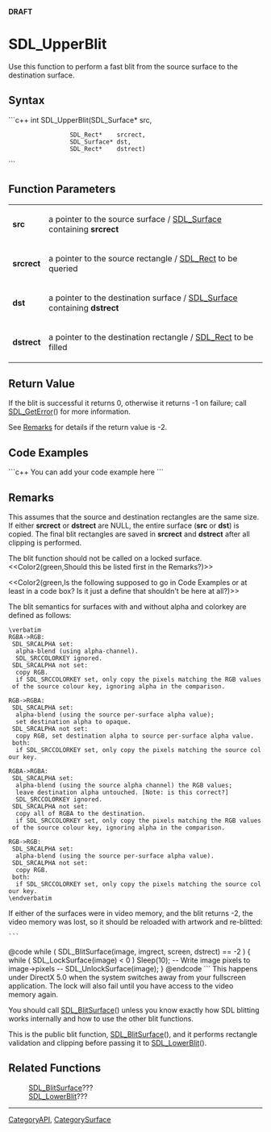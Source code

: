 <!-- pragma section-numbers off -->
<!-- pragma disable-camelcase -->
'''DRAFT'''

= SDL_UpperBlit =
Use this function to perform a fast blit from the source surface to the destination surface.


== Syntax ==
```c++
int SDL_UpperBlit(SDL_Surface* src,
                  SDL_Rect*    srcrect,
                  SDL_Surface* dst,
                  SDL_Rect*    dstrect)
```

== Function Parameters ==
{|
|'''src'''
|a pointer to the source surface / [[SDL_Surface]] containing '''srcrect'''
|-
|'''srcrect'''
|a pointer to the source rectangle / [[SDL_Rect]] to be queried
|-
|'''dst'''
|a pointer to the destination surface / [[SDL_Surface]] containing '''dstrect'''
|-
|'''dstrect'''
|a pointer to the destination rectangle / [[SDL_Rect]] to be filled
|}

== Return Value ==
If the blit is successful it returns 0, otherwise it returns -1 on failure; call [[SDL_GetError]]() for more information.

See [[#video|Remarks]] for details if the return value is -2.

== Code Examples ==
```c++
You can add your code example here
```

== Remarks ==
This assumes that the source and destination rectangles are the same size. If either '''srcrect''' or '''dstrect''' are NULL, the entire surface ('''src''' or '''dst''') is copied. The final blit rectangles are saved in '''srcrect''' and '''dstrect''' after all clipping is performed.

The blit function should not be called on a locked surface. <<Color2(green,Should this be listed first in the Remarks?)>>

<<Color2(green,Is the following supposed to go in Code Examples or at least in a code box?  Is it just a define that shouldn't be here at all?)>>

The blit semantics for surfaces with and without alpha and colorkey are defined as follows:
 \verbatim
 RGBA->RGB:
  SDL_SRCALPHA set:
   alpha-blend (using alpha-channel).
   SDL_SRCCOLORKEY ignored.
  SDL_SRCALPHA not set:
   copy RGB.
   if SDL_SRCCOLORKEY set, only copy the pixels matching the RGB values of the source colour key, ignoring alpha in the comparison.

 RGB->RGBA:
  SDL_SRCALPHA set:
   alpha-blend (using the source per-surface alpha value);
   set destination alpha to opaque.
  SDL_SRCALPHA not set:
   copy RGB, set destination alpha to source per-surface alpha value.
  both:
   if SDL_SRCCOLORKEY set, only copy the pixels matching the source colour key.

 RGBA->RGBA:
  SDL_SRCALPHA set:
   alpha-blend (using the source alpha channel) the RGB values;
   leave destination alpha untouched. [Note: is this correct?]
   SDL_SRCCOLORKEY ignored.
  SDL_SRCALPHA not set:
   copy all of RGBA to the destination.
   if SDL_SRCCOLORKEY set, only copy the pixels matching the RGB values of the source colour key, ignoring alpha in the comparison.

 RGB->RGB:
  SDL_SRCALPHA set:
   alpha-blend (using the source per-surface alpha value).
  SDL_SRCALPHA not set:
   copy RGB.
  both:
   if SDL_SRCCOLORKEY set, only copy the pixels matching the source colour key.
 \endverbatim

<span id="video"></span> If either of the surfaces were in video memory, and the blit returns -2, the video memory was lost, so it should be reloaded with artwork and re-blitted:
 ```
@code
while ( SDL_BlitSurface(image, imgrect, screen, dstrect) == -2 ) {
while ( SDL_LockSurface(image) < 0 )
Sleep(10);
-- Write image pixels to image->pixels --
SDL_UnlockSurface(image);
}
@endcode
```
This happens under DirectX 5.0 when the system switches away from your fullscreen application. The lock will also fail until you have access to the video memory again.

You should call [[SDL_BlitSurface]]() unless you know exactly how SDL blitting works internally and how to use the other blit functions.

This is the public blit function, [[SDL_BlitSurface]](), and it performs rectangle validation and clipping before passing it to [[SDL_LowerBlit]]().

== Related Functions ==
:[[SDL_BlitSurface]]???
:[[SDL_LowerBlit]]???

----
[[CategoryAPI]], [[CategorySurface]]
